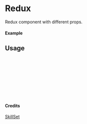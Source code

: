 
<Meta of={Redux} title="SkillSet/Redux" />

# Redux

Redux component with different props.

#### Example

<Canvas of={Redux.Primary} />

## Usage

```ts
import { Redux } from "yadl-ui";

const Example = () => {
  return (
      <Redux />
  );
};

export default Example;
```

#### Credits
[SkillSet](https://skillicons.dev)
